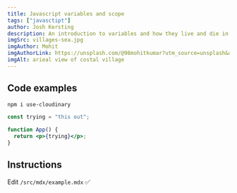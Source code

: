 ```yaml
---
title: Javascript variables and scope
tags: ["javasctipt"]
author: Josh Kersting
description: An introduction to variables and how they live and die in a javascript environment
imgSrc: villages-sea.jpg
imgAuthor: Mohit
imgAuthorLink: https://unsplash.com/@98mohitkumar?utm_source=unsplash&amp;utm_medium=referral&amp;utm_content=creditCopyText
imgAlt: arieal view of costal village
---
```


## Code examples

```bash
npm i use-cloudinary
```

```jsx
const trying = "this out";

function App() {
  return <p>{trying}</p>;
}
```

## Instructions

Edit `/src/mdx/example.mdx` ✅
